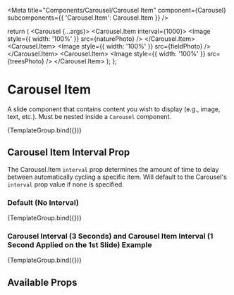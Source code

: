 

<Meta
  title="Components/Carousel/Carousel Item"
  component={Carousel}
  subcomponents={{ 'Carousel.Item': Carousel.Item }}
/>

  return (
    <Carousel {...args}>
      <Carousel.Item interval={1000}>
        <Image style={{ width: '100%' }} src={naturePhoto} />
      </Carousel.Item>
      <Carousel.Item>
        <Image style={{ width: '100%' }} src={fieldPhoto} />
      </Carousel.Item>
      <Carousel.Item>
        <Image style={{ width: '100%' }} src={treesPhoto} />
      </Carousel.Item>
    </Carousel>
  );
};

# Carousel Item

A slide component that contains content you wish to display (e.g., image, text, etc.). Must be nested inside a `Carousel` component.

<Canvas>
  <Story name="General Example" args={{}}>
    {TemplateGroup.bind({})}
  </Story>
</Canvas>

## Carousel Item Interval Prop

The Carousel.Item `interval` prop determines the amount of time to delay between automatically cycling a specific item. Will default to the Carousel's `interval` prop value if none is specified.

### Default (No Interval)

<Canvas>
  <Story name="Default Interval" args={{}}>
    {TemplateGroup.bind({})}
  </Story>
</Canvas>

### Carousel Interval (3 Seconds) and Carousel Item Interval (1 Second Applied on the 1st Slide) Example

<Canvas>
  <Story name="Carousel Item Interval" args={{ interval: 3000 }}>
    {TemplateGroup.bind({})}
  </Story>
</Canvas>

## Available Props

<ArgsTable />
